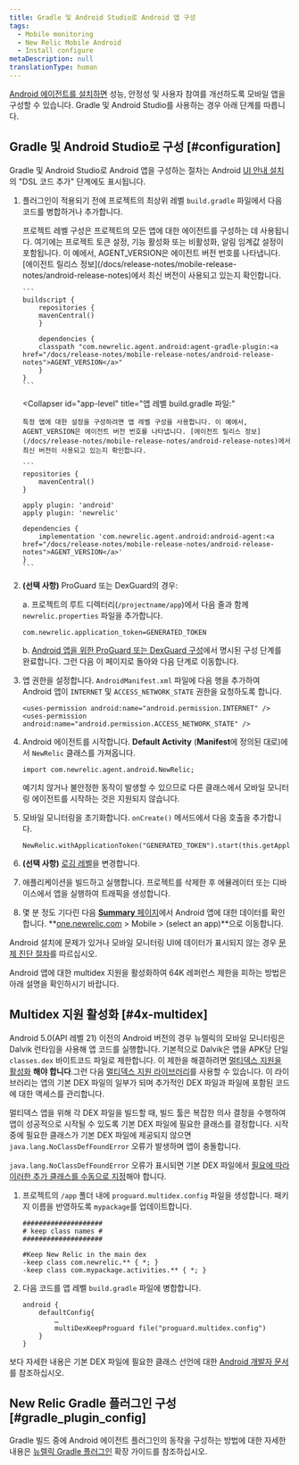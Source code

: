 ```yaml
---
title: Gradle 및 Android Studio로 Android 앱 구성
tags:
  - Mobile monitoring
  - New Relic Mobile Android
  - Install configure
metaDescription: null
translationType: human
---
```


[Android 에이전트를 설치하면](/docs/mobile-monitoring/new-relic-mobile-android/get-started/introduction-new-relic-mobile-android/#installation) 성능, 안정성 및 사용자 참여를 개선하도록 모바일 앱을 구성할 수 있습니다. Gradle 및 Android Studio를 사용하는 경우 아래 단계를 따릅니다.

## Gradle 및 Android Studio로 구성 [#configuration]

Gradle 및 Android Studio로 Android 앱을 구성하는 절차는 Android [UI 안내 설치](https://onenr.io/02R5GVpaxQb)의 "DSL 코드 추가" 단계에도 표시됩니다.

1. 플러그인이 적용되기 전에 프로젝트의 최상위 레벨 `build.gradle` 파일에서 다음 코드를 병합하거나 추가합니다.

   <CollapserGroup>
     <Collapser
       id="project-level"
       title="프로젝트 레벨 build.gradle 파일:"
     >
       프로젝트 레벨 구성은 프로젝트의 모든 앱에 대한 에이전트를 구성하는 데 사용됩니다. 여기에는 프로젝트 토큰 설정, 기능 활성화 또는 비활성화, 알림 임계값 설정이 포함됩니다. 이 예에서, AGENT_VERSION은 에이전트 버전 번호를 나타냅니다. [에이전트 릴리스 정보](/docs/release-notes/mobile-release-notes/android-release-notes)에서 최신 버전이 사용되고 있는지 확인합니다.

       ```
       buildscript {
           repositories {
           mavenCentral()
           }

           dependencies {
           classpath "com.newrelic.agent.android:agent-gradle-plugin:<a href="/docs/release-notes/mobile-release-notes/android-release-notes">AGENT_VERSION</a>"
           }
       }
       ```
     </Collapser>

     <Collapser
       id="app-level"
       title="앱 레벨 build.gradle 파일:"
     >
       특정 앱에 대한 설정을 구성하려면 앱 레벨 구성을 사용합니다. 이 예에서, AGENT_VERSION은 에이전트 버전 번호를 나타냅니다. [에이전트 릴리스 정보](/docs/release-notes/mobile-release-notes/android-release-notes)에서 최신 버전이 사용되고 있는지 확인합니다.

       ```
       repositories {
           mavenCentral()
       }

       apply plugin: 'android'
       apply plugin: 'newrelic'

       dependencies {
           implementation 'com.newrelic.agent.android:android-agent:<a href="/docs/release-notes/mobile-release-notes/android-release-notes">AGENT_VERSION</a>'
       }
       ```
     </Collapser>
   </CollapserGroup>

2. **(선택 사항)** ProGuard 또는 DexGuard의 경우:

   a. 프로젝트의 루트 디렉터리(`/projectname/app`)에서 다음 줄과 함께 `newrelic.properties` 파일을 추가합니다.

   ```
   com.newrelic.application_token=GENERATED_TOKEN
   ```

   b. [Android 앱을 위한 ProGuard 또는 DexGuard 구성](/docs/mobile-monitoring/new-relic-mobile-android/install-configure/configure-proguard-or-dexguard-android-apps)에서 명시된 구성 단계를 완료합니다. 그런 다음 이 페이지로 돌아와 다음 단계로 이동합니다.


3. 앱 권한을 설정합니다. `AndroidManifest.xml` 파일에 다음 행을 추가하여 Android 앱이 `INTERNET` 및 `ACCESS_NETWORK_STATE` 권한을 요청하도록 합니다.

   ```
   <uses-permission android:name="android.permission.INTERNET" />
   <uses-permission android:name="android.permission.ACCESS_NETWORK_STATE" />
   ```

4. Android 에이전트를 시작합니다. **Default Activity** (**Manifest**에 정의된 대로)에서 `NewRelic` 클래스를 가져옵니다.

   ```
   import com.newrelic.agent.android.NewRelic;
   ```

   <Callout variant="important">
     예기치 않거나 불안정한 동작이 발생할 수 있으므로 다른 클래스에서 모바일 모니터링 에이전트를 시작하는 것은 지원되지 않습니다.
   </Callout>

5. 모바일 모니터링을 초기화합니다. `onCreate()` 메서드에서 다음 호출을 추가합니다.

   ```
   NewRelic.withApplicationToken("GENERATED_TOKEN").start(this.getApplication());
   ```

6. **(선택 사항)** [로깅 레벨](/docs/mobile-monitoring/new-relic-mobile-android/api-guides/android-agent-configuration-feature-flags#logging)을 변경합니다.

7. 애플리케이션을 빌드하고 실행합니다. 프로젝트를 삭제한 후 에뮬레이터 또는 디바이스에서 앱을 실행하여 트래픽을 생성합니다.

8. 몇 분 정도 기다린 다음 [**Summary** 페이지](/docs/mobile-monitoring/mobile-monitoring-ui/mobile-app-pages/mobile-apps-overview-page)에서 Android 앱에 대한 데이터를 확인합니다. **[one.newrelic.com](https://one.newrelic.com/all-capabilities) > Mobile > (select an app)**으로 이동합니다.

Android 설치에 문제가 있거나 모바일 모니터링 UI에 데이터가 표시되지 않는 경우 [문제 진단 절차](/docs/mobile-monitoring/new-relic-mobile-android/troubleshoot/no-data-appears-android)를 따르십시오.

<InstallFeedback/>

Android 앱에 대한 multidex 지원을 활성화하여 64K 레퍼런스 제한을 피하는 방법은 아래 설명을 확인하시기 바랍니다.

## Multidex 지원 활성화 [#4x-multidex]

Android 5.0(API 레벨 21) 이전의 Android 버전의 경우 뉴렐릭의 모바일 모니터링은 Dalvik 런타임을 사용해 앱 코드를 실행합니다. 기본적으로 Dalvik은 앱을 APK당 단일 `classes.dex` 바이트코드 파일로 제한합니다. 이 제한을 해결하려면 [멀티덱스 지원을 활성화](https://developer.android.com/studio/build/multidex.html) **해야 합니다**.그런 다음 [멀티덱스 지원 라이브러리](https://developer.android.com/tools/support-library/features.html#multidex)를 사용할 수 있습니다. 이 라이브러리는 앱의 기본 DEX 파일의 일부가 되며 추가적인 DEX 파일과 파일에 포함된 코드에 대한 액세스를 관리합니다.

멀티덱스 앱을 위해 각 DEX 파일을 빌드할 때, 빌드 툴은 복잡한 의사 결정을 수행하여 앱이 성공적으로 시작될 수 있도록 기본 DEX 파일에 필요한 클래스를 결정합니다. 시작 중에 필요한 클래스가 기본 DEX 파일에 제공되지 않으면 `java.lang.NoClassDefFoundError` 오류가 발생하며 앱이 충돌합니다.

`java.lang.NoClassDefFoundError` 오류가 표시되면 기본 DEX 파일에서 [필요에 따라 이러한 추가 클래스를 수동으로 지정](https://developer.android.com/studio/build/multidex.html#keep)해야 합니다.

1. 프로젝트의 `/app` 폴더 내에 `proguard.multidex.config` 파일을 생성합니다. 패키지 이름을 반영하도록 `mypackage`를 업데이트합니다.

   ```
   ####################
   # keep class names #
   ####################

   #Keep New Relic in the main dex
   -keep class com.newrelic.** { *; }
   -keep class com.mypackage.activities.** { *; }
   ```

2. 다음 코드를 앱 레벨 `build.gradle` 파일에 병합합니다.

   ```
   android { 
       defaultConfig{
           …
           multiDexKeepProguard file("proguard.multidex.config")
       }
   }
   ```

보다 자세한 내용은 기본 DEX 파일에 필요한 클래스 선언에 대한 [Android 개발자 문서](https://developer.android.com/studio/build/multidex.html#keep)를 참조하십시오.

## New Relic Gradle 플러그인 구성 [#gradle_plugin_config]

Gradle 빌드 중에 Android 에이전트 플러그인의 동작을 구성하는 방법에 대한 자세한 내용은 [뉴렐릭 Gradle 플러그인](/docs/mobile-monitoring/new-relic-mobile-android/install-configure/configure-new-relic-gradle-plugin) 확장 가이드를 참조하십시오.